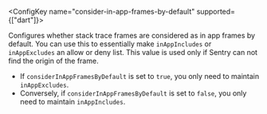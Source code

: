 
<ConfigKey name="consider-in-app-frames-by-default" supported={["dart"]}>

  Configures whether stack trace frames are considered as in app frames by default.
  You can use this to essentially make `inAppIncludes` or `inAppExcludes` an allow or deny list.
  This value is used only if Sentry can not find the origin of the frame.

  - If `considerInAppFramesByDefault` is set to `true`, you only need to maintain `inAppExcludes`.
  - Conversely, if `considerInAppFramesByDefault` is set to `false`, you only need to maintain `inAppIncludes`.

</ConfigKey>
